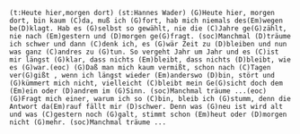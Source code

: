 	(t:Heute hier,morgen dort) (st:Hannes Wader) (G)Heute hier, morgen dort, bin kaum (C)da, muß ich (G)fort, hab mich niemals des(Em)wegen be(D)klagt. Hab es (G)selbst so gewählt, nie die (C)Jahre ge(G)zählt, nie nach (Em)gestern und (D)morgen ge(G)fragt. (soc)Manchmal (D)träume ich schwer und dann (C)denk ich, es (G)wär Zeit zu (D)bleiben und nun was ganz (C)andres zu (G)tun. So vergeht Jahr um Jahr und es (C)ist mir längst (G)klar, dass nichts (Em)bleibt, dass nichts (D)bleibt, wie es (G)war.(eoc) (G)Daß man mich kaum vermißt, schon nach (C)Tagen ver(G)gißt , wenn ich längst wieder (Em)anderswo (D)bin, stört und (G)kümmert mich nicht, vielleicht (C)bleibt mein Ge(G)sicht doch dem (Em)ein oder (D)andrem im (G)Sinn. (soc)Manchmal träume ...(eoc) (G)Fragt mich einer, warum ich so (C)bin, bleib ich (G)stumm, denn die Antwort da(Em)rauf fällt mir (D)schwer. Denn was (G)neu ist wird alt und was (C)gestern noch (G)galt, stimmt schon (Em)heut oder (D)morgen nicht (G)mehr. (soc)Manchmal träume ... 